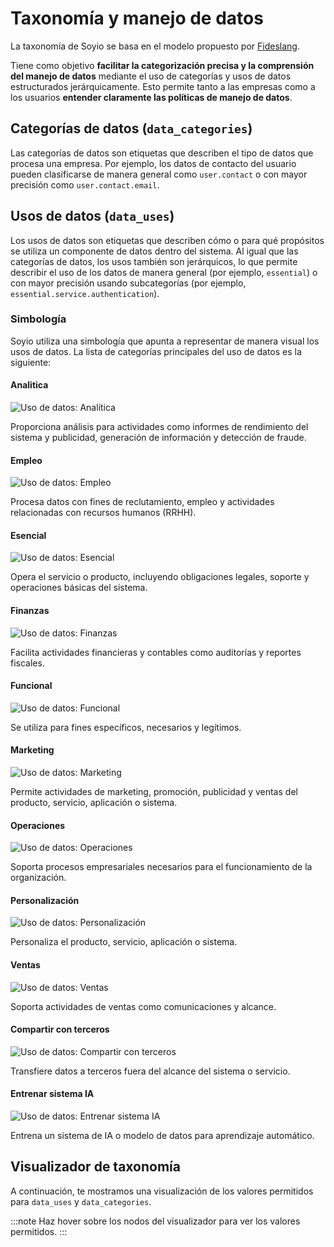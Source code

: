 
# Taxonomía y manejo de datos

La taxonomía de Soyio se basa en el modelo propuesto por [Fideslang](https://ethyca.github.io/fideslang/).

Tiene como objetivo **facilitar la categorización precisa y la comprensión del manejo de datos** mediante el uso de categorías y usos de datos estructurados jerárquicamente. Esto permite tanto a las empresas como a los usuarios **entender claramente las políticas de manejo de datos**.

## Categorías de datos (`data_categories`)

Las categorías de datos son etiquetas que describen el tipo de datos que procesa una empresa. Por ejemplo, los datos de contacto del usuario pueden clasificarse de manera general como `user.contact` o con mayor precisión como `user.contact.email`.

## Usos de datos (`data_uses`)

Los usos de datos son etiquetas que describen cómo o para qué propósitos se utiliza un componente de datos dentro del sistema. Al igual que las categorías de datos, los usos también son jerárquicos, lo que permite describir el uso de los datos de manera general (por ejemplo, `essential`) o con mayor precisión usando subcategorías (por ejemplo, `essential.service.authentication`).

### Simbología
Soyio utiliza una simbología que apunta a representar de manera visual los usos de datos. La lista de categorías principales del uso de datos es la siguiente:

#### Analitica
<img src="/img/data_uses/analytics.png" alt="Uso de datos: Analítica" />

Proporciona análisis para actividades como informes de rendimiento del sistema y publicidad, generación de información y detección de fraude.


#### Empleo
<img src="/img/data_uses/employment.png" alt="Uso de datos: Empleo" />

Procesa datos con fines de reclutamiento, empleo y actividades relacionadas con recursos humanos (RRHH).

#### Esencial
<img src="/img/data_uses/essential.png" alt="Uso de datos: Esencial" />

Opera el servicio o producto, incluyendo obligaciones legales, soporte y operaciones básicas del sistema.

#### Finanzas
<img src="/img/data_uses/finance.png" alt="Uso de datos: Finanzas" />

Facilita actividades financieras y contables como auditorías y reportes fiscales.

#### Funcional
<img src="/img/data_uses/functional.png" alt="Uso de datos: Funcional" />

Se utiliza para fines específicos, necesarios y legítimos.

#### Marketing
<img src="/img/data_uses/marketing.png" alt="Uso de datos: Marketing" />

Permite actividades de marketing, promoción, publicidad y ventas del producto, servicio, aplicación o sistema.

#### Operaciones
<img src="/img/data_uses/operations.png" alt="Uso de datos: Operaciones" />

Soporta procesos empresariales necesarios para el funcionamiento de la organización.

#### Personalización
<img src="/img/data_uses/personalize.png" alt="Uso de datos: Personalización" />

Personaliza el producto, servicio, aplicación o sistema.

#### Ventas
<img src="/img/data_uses/sales.png" alt="Uso de datos: Ventas" />

Soporta actividades de ventas como comunicaciones y alcance.

#### Compartir con terceros
<img src="/img/data_uses/third_party.png" alt="Uso de datos: Compartir con terceros" />

Transfiere datos a terceros fuera del alcance del sistema o servicio.

#### Entrenar sistema IA
<img src="/img/data_uses/ia.png" alt="Uso de datos: Entrenar sistema IA" />

Entrena un sistema de IA o modelo de datos para aprendizaje automático.

## Visualizador de taxonomía

A continuación, te mostramos una visualización de los valores permitidos para `data_uses` y `data_categories`.

:::note
Haz hover sobre los nodos del visualizador para ver los valores permitidos.
:::

<TaxonomyVisualizer />
